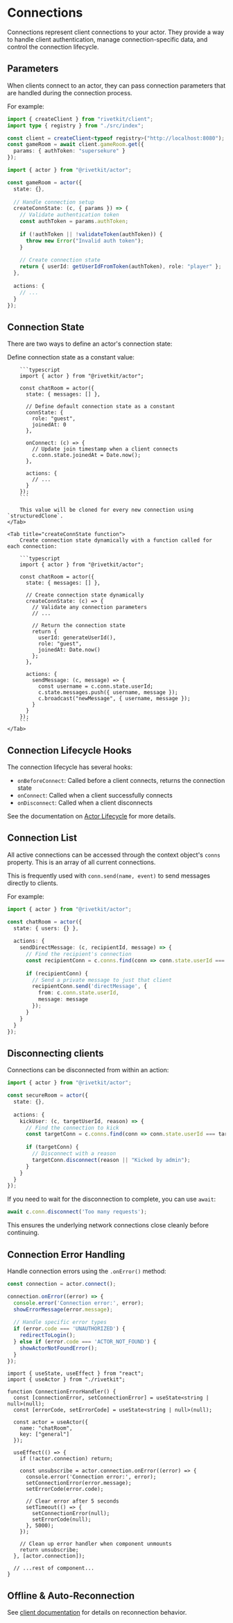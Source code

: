 # Connections

Connections represent client connections to your actor. They provide a way to handle client authentication, manage connection-specific data, and control the connection lifecycle.

## Parameters

When clients connect to an actor, they can pass connection parameters that are handled during the connection process.

For example:

<CodeGroup>

```typescript {{"title":"client.ts"}}
import { createClient } from "rivetkit/client";
import type { registry } from "./src/index";

const client = createClient<typeof registry>("http://localhost:8080");
const gameRoom = await client.gameRoom.get({
  params: { authToken: "supersekure" }
});
```

```typescript {{"title":"actor.ts"}}
import { actor } from "@rivetkit/actor";

const gameRoom = actor({
  state: {},
  
  // Handle connection setup
  createConnState: (c, { params }) => {
    // Validate authentication token
    const authToken = params.authToken;
    
    if (!authToken || !validateToken(authToken)) {
      throw new Error("Invalid auth token");
    }
    
    // Create connection state
    return { userId: getUserIdFromToken(authToken), role: "player" };
  },
  
  actions: {
    // ...
  }
});
```


</CodeGroup>

## Connection State

There are two ways to define an actor's connection state:

<Tabs>
	<Tab title="connState constant">
		Define connection state as a constant value:

		```typescript
		import { actor } from "@rivetkit/actor";

		const chatRoom = actor({
		  state: { messages: [] },
		  
		  // Define default connection state as a constant
		  connState: {
		    role: "guest",
		    joinedAt: 0
		  },
		  
		  onConnect: (c) => {
		    // Update join timestamp when a client connects
		    c.conn.state.joinedAt = Date.now();
		  },
		  
		  actions: {
		    // ...
		  }
		});
		```

		This value will be cloned for every new connection using `structuredClone`.
	</Tab>

	<Tab title="createConnState function">
		Create connection state dynamically with a function called for each connection:

		```typescript
		import { actor } from "@rivetkit/actor";

		const chatRoom = actor({
		  state: { messages: [] },
		  
		  // Create connection state dynamically
		  createConnState: (c) => {
		    // Validate any connection parameters
		    // ...
		    
		    // Return the connection state
		    return { 
		      userId: generateUserId(),
		      role: "guest",
		      joinedAt: Date.now()
		    };
		  },
		  
		  actions: {
		    sendMessage: (c, message) => {
		      const username = c.conn.state.userId;
		      c.state.messages.push({ username, message });
		      c.broadcast("newMessage", { username, message });
		    }
		  }
		});
		```
	</Tab>
</Tabs>

## Connection Lifecycle Hooks

The connection lifecycle has several hooks:

- `onBeforeConnect`: Called before a client connects, returns the connection state
- `onConnect`: Called when a client successfully connects
- `onDisconnect`: Called when a client disconnects

See the documentation on [Actor Lifecycle](/docs/actors/lifecycle) for more details.

## Connection List

All active connections can be accessed through the context object's `conns` property. This is an array of all current connections.

This is frequently used with `conn.send(name, event)` to send messages directly to clients.

For example:

```typescript
import { actor } from "@rivetkit/actor";

const chatRoom = actor({
  state: { users: {} },
  
  actions: {
    sendDirectMessage: (c, recipientId, message) => {
      // Find the recipient's connection
      const recipientConn = c.conns.find(conn => conn.state.userId === recipientId);
      
      if (recipientConn) {
        // Send a private message to just that client
        recipientConn.send('directMessage', {
          from: c.conn.state.userId,
          message: message
        });
      }
    }
  }
});
```

## Disconnecting clients

Connections can be disconnected from within an action:

```typescript
import { actor } from "@rivetkit/actor";

const secureRoom = actor({
  state: {},
  
  actions: {
    kickUser: (c, targetUserId, reason) => {
      // Find the connection to kick
      const targetConn = c.conns.find(conn => conn.state.userId === targetUserId);
      
      if (targetConn) {
        // Disconnect with a reason
        targetConn.disconnect(reason || "Kicked by admin");
      }
    }
  }
});
```

If you need to wait for the disconnection to complete, you can use `await`:

```typescript
await c.conn.disconnect('Too many requests');
```

This ensures the underlying network connections close cleanly before continuing.

## Connection Error Handling

Handle connection errors using the `.onError()` method:

<CodeGroup>

```typescript {{"title":"TypeScript"}}
const connection = actor.connect();

connection.onError((error) => {
  console.error('Connection error:', error);
  showErrorMessage(error.message);
  
  // Handle specific error types
  if (error.code === 'UNAUTHORIZED') {
    redirectToLogin();
  } else if (error.code === 'ACTOR_NOT_FOUND') {
    showActorNotFoundError();
  }
});
```

```tsx {{"title":"React"}}
import { useState, useEffect } from "react";
import { useActor } from "./rivetkit";

function ConnectionErrorHandler() {
  const [connectionError, setConnectionError] = useState<string | null>(null);
  const [errorCode, setErrorCode] = useState<string | null>(null);

  const actor = useActor({
    name: "chatRoom",
    key: ["general"]
  });

  useEffect(() => {
    if (!actor.connection) return;

    const unsubscribe = actor.connection.onError((error) => {
      console.error('Connection error:', error);
      setConnectionError(error.message);
      setErrorCode(error.code);
      
      // Clear error after 5 seconds
      setTimeout(() => {
        setConnectionError(null);
        setErrorCode(null);
      }, 5000);
    });

    // Clean up error handler when component unmounts
    return unsubscribe;
  }, [actor.connection]);

  // ...rest of component...
}
```

</CodeGroup>

## Offline & Auto-Reconnection

See [client documentation](/docs/actors/communicating-between-actors) for details on reconnection behavior.
